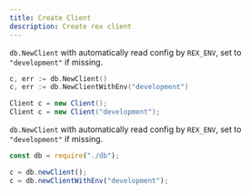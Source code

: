 ```yaml
---
title: Create Client
description: Create rex client
---
```



<Tabs groupId="generator">
  <TabItem value="go" label="Go" default>

`db.NewClient` with automatically read config by `REX_ENV`, set to `"development"` if missing.

```go
c, err := db.NewClient()
c, err := db.NewClientWithEnv("development")
```

  </TabItem>
  <TabItem value="java" label="Java">

```java
Client c = new Client();
Client c = new Client("development");
```

  </TabItem>
  <TabItem value="typescript" label="TypeScript">

`db.NewClient` with automatically read config by `REX_ENV`, set to `"development"` if missing.

```typescript
const db = require("./db");

c = db.newClient();
c = db.newClientWithEnv("development");
```

  </TabItem>
</Tabs>

